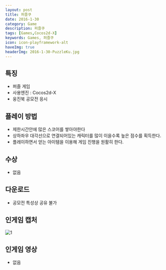 ```yaml
---
layout: post
title: 퍼즐쿠
date: 2016-1-30
category: Game
description: 퍼즐쿠
tags: [Games,Cocos2d-X]
keywords: Games, 퍼즐쿠
icon: icon-playframework-alt
haveImg: true
headerImg: 2016-1-30-PuzzleKu.jpg
---
```



## 특징
- 퍼즐 게임
- 사용엔진 : Cocos2d-X
- 웅진북 공모전 응시

## 플레이 방법
- 제한시간안에 많은 스코어를 쌓아야한다
- 상하좌우 대각선으로 연결되어있는 캐릭터를 많이 이을수록 높은 점수를 획득한다.
- 플레이하면서 얻는 아이템을 이용해 게임 진행을 원활히 한다.

## 수상
- 없음

## 다운로드
- 공모전 특성상 공유 불가

## 인게임 캡처
![1](/img/2016-1-30-PuzzleKu/1.png)

## 인게임 영상
 - 없음
